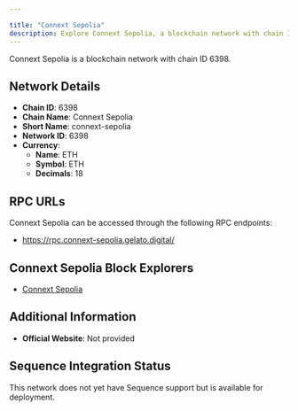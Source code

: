 ```yaml
---

title: "Connext Sepolia"
description: Explore Connext Sepolia, a blockchain network with chain ID 6398. Learn about its native currency, ETH, and how to interact with the network.
---
```




Connext Sepolia is a blockchain network with chain ID 6398.

## Network Details

- **Chain ID**: 6398
- **Chain Name**: Connext Sepolia
- **Short Name**: connext-sepolia
- **Network ID**: 6398
- **Currency**: 
  - **Name**: ETH
  - **Symbol**: ETH
  - **Decimals**: 18

## RPC URLs

Connext Sepolia can be accessed through the following RPC endpoints:

- https://rpc.connext-sepolia.gelato.digital/

## Connext Sepolia Block Explorers

- [Connext Sepolia](https://connext-sepolia.blockscout.com)

## Additional Information

- **Official Website**: Not provided

## Sequence Integration Status

This network does not yet have Sequence support but is available for deployment.
